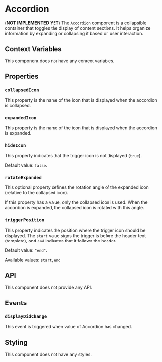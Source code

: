 # Accordion

(**NOT IMPLEMENTED YET**) The `Accordion` component is a collapsible container that toggles the display of content sections. It helps organize information by expanding or collapsing it based on user interaction.

## Context Variables

This component does not have any context variables.

## Properties

### `collapsedIcon`

This property is the name of the icon that is displayed when the accordion is collapsed.

### `expandedIcon`

This property is the name of the icon that is displayed when the accordion is expanded.

### `hideIcon`

This property indicates that the trigger icon is not displayed (`true`).

Default value: `false`.

### `rotateExpanded`

This optional property defines the rotation angle of the expanded icon (relative to the collapsed icon).

If this property has a value, only the collapsed icon is used. When the accordion is expanded, the collapsed icon is rotated with this angle.

### `triggerPosition`

This property indicates the position where the trigger icon should be displayed. The `start` value signs the trigger is before the header text (template), and `end` indicates that it follows the header.

Default value: `"end"`.

Available values: `start`, `end`

## API

This component does not provide any API.

## Events

### `displayDidChange`

This event is triggered when value of Accordion has changed.

## Styling

This component does not have any styles.
